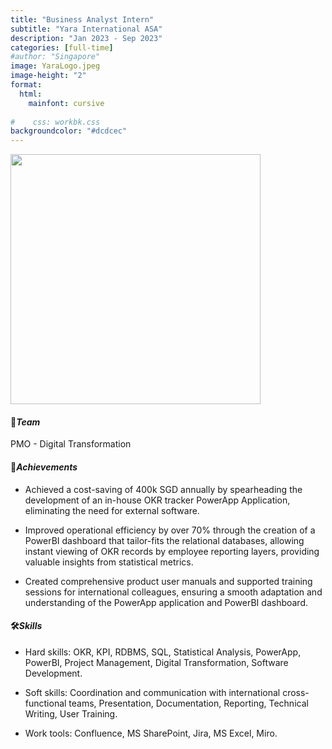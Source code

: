 ```yaml
---
title: "Business Analyst Intern"
subtitle: "Yara International ASA"
description: "Jan 2023 - Sep 2023"
categories: [full-time]
#author: "Singapore"
image: YaraLogo.jpeg
image-height: "2"
format: 
  html: 
    mainfont: cursive
  
#    css: workbk.css
backgroundcolor: "#dcdcec"
---
```


![](intern.gif){fig-align="center" width="400"}

#### 💟***Team***

PMO - Digital Transformation

#### 🥂***Achievements***

-   Achieved a cost-saving of 400k SGD annually by spearheading the development of an in-house OKR tracker PowerApp Application, eliminating the need for external software.

-   Improved operational efficiency by over 70% through the creation of a PowerBI dashboard that tailor-fits the relational databases, allowing instant viewing of OKR records by employee reporting layers, providing valuable insights from statistical metrics.

-   Created comprehensive product user manuals and supported training sessions for international colleagues, ensuring a smooth adaptation and understanding of the PowerApp application and PowerBI dashboard.

#### 🛠️***Skills***

-   Hard skills: OKR, KPI, RDBMS, SQL, Statistical Analysis, PowerApp, PowerBI, Project Management, Digital Transformation, Software Development.

-   Soft skills: Coordination and communication with international cross-functional teams, Presentation, Documentation, Reporting, Technical Writing, User Training.

-   Work tools: Confluence, MS SharePoint, Jira, MS Excel, Miro.
